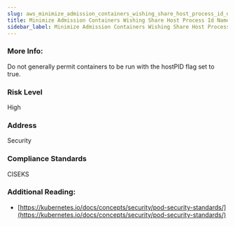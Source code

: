 ```yaml
---
slug: aws_minimize_admission_containers_wishing_share_host_process_id_namespace
title: Minimize Admission Containers Wishing Share Host Process Id Namespace
sidebar_label: Minimize Admission Containers Wishing Share Host Process Id Namespace
---
```


### More Info:

Do not generally permit containers to be run with the hostPID flag set to true.

### Risk Level

High

### Address

Security

### Compliance Standards

CISEKS


### Additional Reading:

- [https://kubernetes.io/docs/concepts/security/pod-security-standards/](https://kubernetes.io/docs/concepts/security/pod-security-standards/) 

